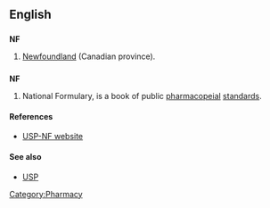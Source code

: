 ==English==

==={{abbreviation}}===
'''NF'''

# [[Newfoundland]] (Canadian province).

==={{initialism}}===
'''NF'''

# {{US}} National Formulary, is a book of public [[pharmacopeial]] [[standards]].

====References====
*[http://www.usp.org/USPNF/ USP-NF website]

====See also====
*[[USP]]

[[Category:Pharmacy]]